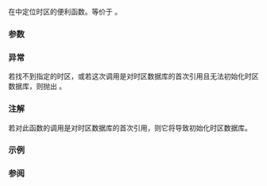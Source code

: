 {{cpp/chrono/title|locate_zone}}
{{cpp/chrono/navbar}}
{{ddcl|since=c++20|header=chrono|
const std::chrono::time_zone* locate_zone( std::string_view tz_name );
}}

在{{enwiki|List of tz database time zones|时区数据库}}中定位时区的便利函数。等价于 {{c|std::chrono::get_tzdb().locate_zone(tz_name)}}。

===参数===
{{par begin}}
{{par|tz_name|要定位的时区名称}}
{{par end}}

=== 异常 ===
若找不到指定的时区，或若这次调用是对时区数据库的首次引用且无法初始化时区数据库，则抛出 {{lc|std::runtime_error}}。

=== 注解 ===
若对此函数的调用是对时区数据库的首次引用，则它将导致初始化时区数据库。

===示例===
{{example
|code=
#include &lt;chrono&gt;
#include &lt;iostream&gt;

int main()
{
    try
    {
        for (const auto zone : {"Atlantic/Bermuda", "Alcatraz"})
            std::cout &lt;&lt; std::chrono::locate_zone(zone)-&gt;name() &lt;&lt; '\n';
    }
    catch(const std::runtime_error&amp; ex)
    {
        std::cout &lt;&lt; ex.what() &lt;&lt; '\n';
    }
}
|p=true
|output=
Atlantic/Bermuda
std::chrono::tzdb: cannot locate zone: Alcatraz
}}

=== 参阅 ===
{{dsc begin}}
{{dsc inc|cpp/chrono/tzdb/dsc locate_zone}}
{{dsc inc|cpp/chrono/dsc tzdb functions}}
{{dsc end}}

{{langlinks|en|es|ja|ru}}